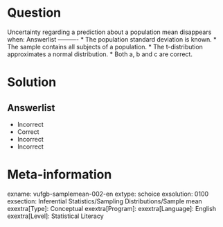 Question
========
  
Uncertainty regarding a prediction about a population mean disappears when: 
Answerlist
----------
* The population standard deviation is known.
* The sample contains all subjects of a population.
* The t-distribution approximates a normal distribution.
* Both a, b and c are correct.


Solution
========

Answerlist
----------
* Incorrect
* Correct
* Incorrect
* Incorrect

Meta-information
================
exname: vufgb-samplemean-002-en
extype: schoice
exsolution: 0100
exsection: Inferential Statistics/Sampling Distributions/Sample mean
exextra[Type]: Conceptual
exextra[Program]: 
exextra[Language]: English
exextra[Level]: Statistical Literacy
